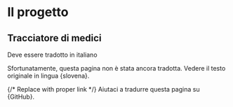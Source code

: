 
# Il progetto

## Tracciatore di medici

Deve essere tradotto in italiano

Sfortunatamente, questa pagina non è stata ancora tradotta. Vedere il testo originale in lingua {<Link className={clsx(styles.ComponentsMDX,styles.A)}  href="https://zdravniki.sledilnik.org/sl/about">slovena</Link>}.

{/* Replace with proper link */}
Aiutaci a tradurre questa pagina su {<Link className={clsx(styles.ComponentsMDX,styles.A)}  href="https://github.com/sledilnik/zdravniki/blob/master/src/content/it/about.md" target="_blank" >GitHub</Link>}.
